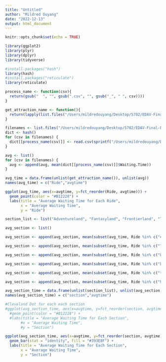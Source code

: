 ```yaml
---
title: "Untitled"
author: "Mildred Ouyang"
date: "2022-12-13"
output: html_document
---
```


```r
knitr::opts_chunk$set(echo = TRUE)
```

```r
library(ggplot2)
library(plyr)
library(dplyr)
library(tidyverse)

#install.packages("hash")
library(hash)
#install.packages("reticulate")
library(reticulate)
```

```r
process_name <- function(csv){
  return(gsub("  ", "", gsub(".csv", "", gsub("_", " ", csv))))
}

get_attraction_name <- function(){
  return(lapply(list.files("/Users/mildredouyang/Desktop/5702/EDAV-Final-Project/Data/data/Magic Kingdom/xysong_python"), process_name))
}

filenames <- list.files("/Users/mildredouyang/Desktop/5702/EDAV-Final-Project/Data/data/Magic Kingdom/xysong_python")
dict <- hash()
for (csv in filenames) {
  dict[[process_name(csv)]] <- read.csv(sprintf("/Users/mildredouyang/Desktop/5702/EDAV-Final-Project/Data/data/Magic Kingdom/xysong_python/%s", csv)) 
}
```

```r
avg <- list()
for (csv in filenames) {
  avg <- append(avg, mean(dict[[process_name(csv)]]$Waiting.Time))
}
```

```r
avg_time = data.frame(unlist(get_attraction_name()), unlist(avg))
names(avg_time) = c("Ride","avgtime")
```

```r
ggplot(avg_time, aes(x=avgtime, y=fct_reorder(Ride, avgtime))) + 
  geom_point(color = "#B12228") +
  labs(title = "Average Waiting Time for Each Ride", 
       x = "Average Waiting Time", 
       y = "Ride")
```

```r
section_list <- list("Adventureland", "Fantasyland", "Frontierland", "Tomorrowland", "Main Street, U.S.A.", "Liberty Square")

avg_section <- list()

avg_section <- append(avg_section, mean(subset(avg_time, Ride %in% c("enchanted tiki rm", "jungle cruise", "magic carpets", "pirates of caribbean", "swiss family tree", "pirate s adventure"))$avgtime))

avg_section <- append(avg_section, mean(subset(avg_time, Ride %in% c("7 dwarfs train", "dumbo", "it s a small world", "peter pan s flight", "winnie the pooh", "under the sea", "princess hallcinderella elena", "princess hallrapunzel tiana", "regal carrousel", "mad tea party", "philharmagic", "barnstormer"))$avgtime))

avg_section <- append(avg_section, mean(subset(avg_time, Ride %in% c("big thunder mtn", "splash mountain", "tom sawyer island", "country bears"))$avgtime))

avg_section <- append(avg_section, mean(subset(avg_time, Ride %in% c("buzz lightyear", "astro orbiter", "space mountain", "laugh floor", "tom land speedway", "peoplemover", "carousel of progress"))$avgtime))

avg_section <- append(avg_section, mean(subset(avg_time, Ride %in% c("town sq mickey"))$avgtime))

avg_section <- append(avg_section, mean(subset(avg_time, Ride %in% c("haunted mansion", "hall of presidents", "liberty sq riverboat"))$avgtime))

avg_section_time = data.frame(unlist(section_list), unlist(avg_section))
names(avg_section_time) = c("section","avgtime")
```

```r
#Cleveland Dot for each each section
#ggplot(avg_section_time, aes(x=avgtime, y=fct_reorder(section, avgtime))) + 
  #geom_point(color = "#B12228") +
  #labs(title = "Average Waiting Time for Each Section", 
       #x = "Average Waiting Time", 
       #y = "Section")
```

```r
ggplot(avg_section_time, aes(x=avgtime, y=fct_reorder(section, avgtime))) + 
  geom_bar(stat = "identity", fill = "#393E8F") +
  labs(title = "Average Waiting Time for Each Section", 
       x = "Average Waiting Time", 
       y = "Section")
```

```r

```